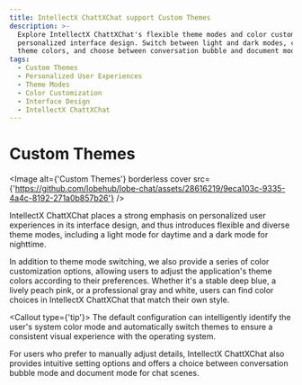 ```yaml
---
title: IntellectX ChattXChat support Custom Themes
description: >-
  Explore IntellectX ChattXChat's flexible theme modes and color customization options for a
  personalized interface design. Switch between light and dark modes, customize
  theme colors, and choose between conversation bubble and document modes.
tags:
  - Custom Themes
  - Personalized User Experiences
  - Theme Modes
  - Color Customization
  - Interface Design
  - IntellectX ChattXChat
---
```


# Custom Themes

<Image
  alt={'Custom Themes'}
  borderless
  cover
  src={'https://github.com/lobehub/lobe-chat/assets/28616219/9eca103c-9335-4a4c-8192-271a0b857b26'}
/>

IntellectX ChattXChat places a strong emphasis on personalized user experiences in its interface design, and thus introduces flexible and diverse theme modes, including a light mode for daytime and a dark mode for nighttime.

In addition to theme mode switching, we also provide a series of color customization options, allowing users to adjust the application's theme colors according to their preferences. Whether it's a stable deep blue, a lively peach pink, or a professional gray and white, users can find color choices in IntellectX ChattXChat that match their own style.

<Callout type={'tip'}>
  The default configuration can intelligently identify the user's system color mode and
  automatically switch themes to ensure a consistent visual experience with the operating system.
</Callout>

For users who prefer to manually adjust details, IntellectX ChattXChat also provides intuitive setting options and offers a choice between conversation bubble mode and document mode for chat scenes.
